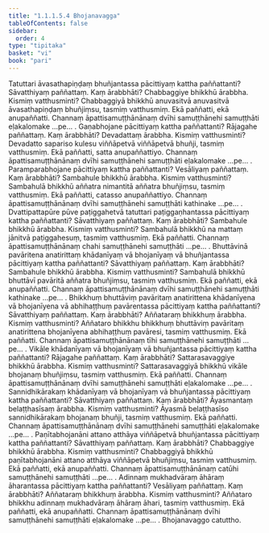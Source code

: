 ```yaml
---
title: "1.1.1.5.4 Bhojanavagga"
tableOfContents: false
sidebar:
  order: 4
type: "tipitaka"
basket: "vi"
book: "pari"
---
```



<DynamicBreadcrumb />

<Division number="84" book="pari">

<Paragraph number="152" book="pari">
Tatuttari āvasathapiṇḍaṃ bhuñjantassa pācittiyaṃ kattha paññattanti? Sāvatthiyaṃ paññattaṃ. Kaṃ ārabbhāti? Chabbaggiye bhikkhū ārabbha. Kismiṃ vatthusminti? Chabbaggiyā bhikkhū anuvasitvā anuvasitvā āvasathapiṇḍaṃ bhuñjiṃsu, tasmiṃ vatthusmiṃ. Ekā paññatti, ekā anupaññatti. Channaṃ āpattisamuṭṭhānānaṃ dvīhi samuṭṭhānehi samuṭṭhāti eḷakalomake …pe… .
</Paragraph>

</Division>
<Division number="85" book="pari">

<Paragraph number="153" book="pari">
Gaṇabhojane pācittiyaṃ kattha paññattanti? Rājagahe paññattaṃ. Kaṃ ārabbhāti? Devadattaṃ ārabbha. Kismiṃ vatthusminti? Devadatto sapariso kulesu viññāpetvā viññāpetvā bhuñji, tasmiṃ vatthusmiṃ. Ekā paññatti, satta anupaññattiyo. Channaṃ āpattisamuṭṭhānānaṃ dvīhi samuṭṭhānehi samuṭṭhāti eḷakalomake …pe… .
</Paragraph>

</Division>
<Division number="86" book="pari">

<Paragraph number="154" book="pari">
Paramparabhojane pācittiyaṃ kattha paññattanti? Vesāliyaṃ paññattaṃ. Kaṃ ārabbhāti? Sambahule bhikkhū ārabbha. Kismiṃ vatthusminti? Sambahulā bhikkhū aññatra nimantitā aññatra bhuñjiṃsu, tasmiṃ vatthusmiṃ. Ekā paññatti, catasso anupaññattiyo. Channaṃ āpattisamuṭṭhānānaṃ dvīhi samuṭṭhānehi samuṭṭhāti kathinake …pe… .
</Paragraph>

</Division>
<Division number="87" book="pari">

<Paragraph number="155" book="pari">
Dvattipattapūre pūve paṭiggahetvā tatuttari paṭiggaṇhantassa pācittiyaṃ kattha paññattanti? Sāvatthiyaṃ paññattaṃ. Kaṃ ārabbhāti? Sambahule bhikkhū ārabbha. Kismiṃ vatthusminti? Sambahulā bhikkhū na mattaṃ jānitvā paṭiggahesuṃ, tasmiṃ vatthusmiṃ. Ekā paññatti. Channaṃ āpattisamuṭṭhānānaṃ chahi samuṭṭhānehi samuṭṭhāti …pe… .
</Paragraph>

</Division>
<Division number="88" book="pari">

<Paragraph number="156" book="pari">
Bhuttāvinā pavāritena anatirittaṃ khādanīyaṃ vā bhojanīyaṃ vā bhuñjantassa pācittiyaṃ kattha paññattanti? Sāvatthiyaṃ paññattaṃ. Kaṃ ārabbhāti? Sambahule bhikkhū ārabbha. Kismiṃ vatthusminti? Sambahulā bhikkhū bhuttāvī pavāritā aññatra bhuñjiṃsu, tasmiṃ vatthusmiṃ. Ekā paññatti, ekā anupaññatti. Channaṃ āpattisamuṭṭhānānaṃ dvīhi samuṭṭhānehi samuṭṭhāti kathinake …pe… .
</Paragraph>

</Division>
<Division number="89" book="pari">

<Paragraph number="157" book="pari">
Bhikkhuṃ bhuttāviṃ pavāritaṃ anatirittena khādanīyena vā bhojanīyena vā abhihaṭṭhuṃ pavārentassa pācittiyaṃ kattha paññattanti? Sāvatthiyaṃ paññattaṃ. Kaṃ ārabbhāti? Aññataraṃ bhikkhuṃ ārabbha. Kismiṃ vatthusminti? Aññataro bhikkhu bhikkhuṃ bhuttāviṃ pavāritaṃ anatirittena bhojanīyena abhihaṭṭhuṃ pavāresi, tasmiṃ vatthusmiṃ. Ekā paññatti. Channaṃ āpattisamuṭṭhānānaṃ tīhi samuṭṭhānehi samuṭṭhāti …pe… .
</Paragraph>

</Division>
<Division number="90" book="pari">

<Paragraph number="158" book="pari">
Vikāle khādanīyaṃ vā bhojanīyaṃ vā bhuñjantassa pācittiyaṃ kattha paññattanti? Rājagahe paññattaṃ. Kaṃ ārabbhāti? Sattarasavaggiye bhikkhū ārabbha. Kismiṃ vatthusminti? Sattarasavaggiyā bhikkhū vikāle bhojanaṃ bhuñjiṃsu, tasmiṃ vatthusmiṃ. Ekā paññatti. Channaṃ āpattisamuṭṭhānānaṃ dvīhi samuṭṭhānehi samuṭṭhāti eḷakalomake …pe… .
</Paragraph>

</Division>
<Division number="91" book="pari">

<Paragraph number="159" book="pari">
Sannidhikārakaṃ khādanīyaṃ vā bhojanīyaṃ vā bhuñjantassa pācittiyaṃ kattha paññattanti? Sāvatthiyaṃ paññattaṃ. Kaṃ ārabbhāti? Āyasmantaṃ belaṭṭhasīsaṃ ārabbha. Kismiṃ vatthusminti? Āyasmā belaṭṭhasīso sannidhikārakaṃ bhojanaṃ bhuñji, tasmiṃ vatthusmiṃ. Ekā paññatti. Channaṃ āpattisamuṭṭhānānaṃ dvīhi samuṭṭhānehi samuṭṭhāti eḷakalomake …pe… .
</Paragraph>

</Division>
<Division number="92" book="pari">

<Paragraph number="160" book="pari">
Paṇītabhojanāni attano atthāya viññāpetvā bhuñjantassa pācittiyaṃ kattha paññattanti? Sāvatthiyaṃ paññattaṃ. Kaṃ ārabbhāti? Chabbaggiye bhikkhū ārabbha. Kismiṃ vatthusminti? Chabbaggiyā bhikkhū paṇītabhojanāni attano atthāya viññāpetvā bhuñjiṃsu, tasmiṃ vatthusmiṃ. Ekā paññatti, ekā anupaññatti. Channaṃ āpattisamuṭṭhānānaṃ catūhi samuṭṭhānehi samuṭṭhāti …pe… .
</Paragraph>

</Division>
<Division number="93" book="pari">

<Paragraph number="161" book="pari">
Adinnaṃ mukhadvāraṃ āhāraṃ āharantassa pācittiyaṃ kattha paññattanti? Vesāliyaṃ paññattaṃ. Kaṃ ārabbhāti? Aññataraṃ bhikkhuṃ ārabbha. Kismiṃ vatthusminti? Aññataro bhikkhu adinnaṃ mukhadvāraṃ āhāraṃ āhari, tasmiṃ vatthusmiṃ. Ekā paññatti, ekā anupaññatti. Channaṃ āpattisamuṭṭhānānaṃ dvīhi samuṭṭhānehi samuṭṭhāti eḷakalomake …pe… .

</Paragraph>
</Division>

<Paragraph number="162" type="center" book="pari">
Bhojanavaggo catuttho.
</Paragraph>